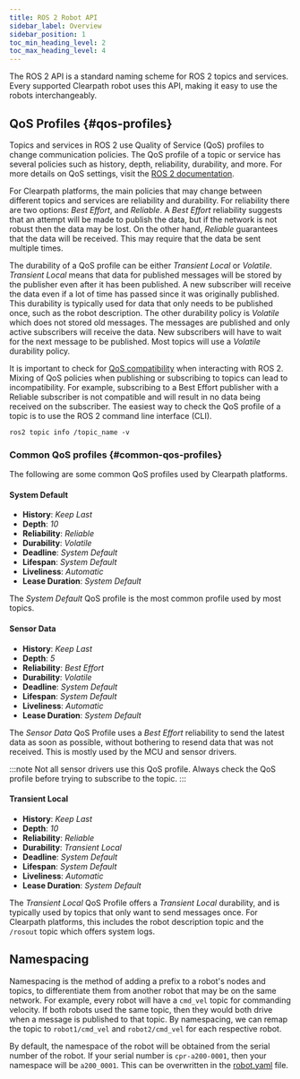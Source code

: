 ```yaml
---
title: ROS 2 Robot API
sidebar_label: Overview
sidebar_position: 1
toc_min_heading_level: 2
toc_max_heading_level: 4
---
```



The ROS 2 API is a standard naming scheme for ROS 2 topics and services. Every supported Clearpath
robot uses this API, making it easy to use the robots interchangeably.


## QoS Profiles {#qos-profiles}

Topics and services in ROS 2 use Quality of Service (QoS) profiles to change communication policies. The QoS profile
of a topic or service has several policies such as history, depth, reliability, durability, and more. For more details on 
QoS settings, visit the [ROS 2 documentation](https://docs.ros.org/en/humble/Concepts/About-Quality-of-Service-Settings.html).

For Clearpath platforms, the main policies that may change between different topics and services are reliability and durability. For reliability
there are two options: *Best Effort*, and *Reliable*. A *Best Effort* reliability suggests that an attempt will be made to publish
the data, but if the network is not robust then the data may be lost. On the other hand, *Reliable* guarantees that the data will be received.
This may require that the data be sent multiple times.

The durability of a QoS profile can be either *Transient Local* or *Volatile*. *Transient Local* means that data for published messages will
be stored by the publisher even after it has been published. A new subscriber will receive the data even if a lot of time has passed since it was originally published.
This durability is typically used for data that only needs to be published once, such as the robot description. The other durability policy is *Volatile* which does not
stored old messages. The messages are published and only active subscribers will receive the data. New subscribers will have to wait for the next message to be published.
Most topics will use a *Volatile* durability policy.

It is important to check for [QoS compatibility](https://docs.ros.org/en/humble/Concepts/Intermediate/About-Quality-of-Service-Settings.html#qos-compatibilities) when interacting with ROS 2.
Mixing of QoS policies when publishing or subscribing to topics can lead to incompatibility. For example, subscribing to a Best Effort publisher with a Reliable subscriber
is not compatible and will result in no data being received on the subscriber. The easiest way to check the QoS profile of a topic is to use the ROS 2 command line interface (CLI).

```
ros2 topic info /topic_name -v
```

### Common QoS profiles {#common-qos-profiles}

The following are some common QoS profiles used by Clearpath platforms.

#### System Default

* **History**: *Keep Last*
* **Depth**: *10*
* **Reliability**: *Reliable*
* **Durability**: *Volatile*
* **Deadline**: *System Default*
* **Lifespan**: *System Default*
* **Liveliness**: *Automatic*
* **Lease Duration**: *System Default*

The *System Default* QoS profile is the most common profile used by most topics.

#### Sensor Data

* **History**: *Keep Last*
* **Depth**: *5*
* **Reliability**: *Best Effort*
* **Durability**: *Volatile*
* **Deadline**: *System Default*
* **Lifespan**: *System Default*
* **Liveliness**: *Automatic*
* **Lease Duration**: *System Default*

The *Sensor Data* QoS Profile uses a *Best Effort* reliability to send the latest data
as soon as possible, without bothering to resend data that was not received. This is mostly used
by the MCU and sensor drivers.

:::note
Not all sensor drivers use this QoS profile. Always check the QoS profile before trying to subscribe to the topic.
:::

#### Transient Local

* **History**: *Keep Last*
* **Depth**: *10*
* **Reliability**: *Reliable*
* **Durability**: *Transient Local*
* **Deadline**: *System Default*
* **Lifespan**: *System Default*
* **Liveliness**: *Automatic*
* **Lease Duration**: *System Default*

The *Transient Local* QoS Profile offers a *Transient Local* durability, and is typically used by topics that only
want to send messages once. For Clearpath platforms, this includes the robot description topic and the `/rosout` topic
which offers system logs.

## Namespacing

Namespacing is the method of adding a prefix to a robot's nodes and topics, to differentiate them from another robot that
may be on the same network. For example, every robot will have a `cmd_vel` topic for commanding velocity. If both robots
used the same topic, then they would both drive when a message is published to that topic. By namespacing, we can remap the topic
to `robot1/cmd_vel` and `robot2/cmd_vel` for each respective robot. 

By default, the namespace of the robot will be obtained from the serial number of the robot. If your serial number is `cpr-a200-0001`, then your namespace
will be `a200_0001`. This can be overwritten in the [robot.yaml](../config/yaml) file.
